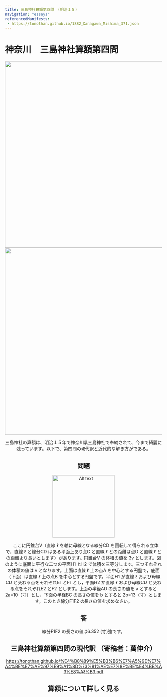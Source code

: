 ```yaml
---
title: 三島神社算額第四問　(明治１５)
navigation: "essays"
referencedManifests:
 - https://tonothan.github.io/1882_Kanagawa_Mishima_371.json
---
```


# 神奈川　三島神社算額第四問

<div align="center">
<img src="https://tonothan.github.io/mishima-kanagawa-schematicdrawing.png" width="600" height="auto" />
<img src="https://tonothan.github.io/mishima-original-cutout.jpg" width="600" height="auto" />
<div/>

三島神社の算額は、明治１５年で神奈川県三島神社で奉納されて、今まで綺麗に残っています。以下で、第四問の現代訳と近代的な解き方がである。


## 問題
<img src="https://tonothan.github.io/mishima-kanagawa-schematicdrawing.png" alt="Alt text" width="200" height="auto" />
 
　ここに円錐台V（直線 ℓ を軸に母線となる線分CD を回転して得られる立体で，直線 ℓ と線分CD はある平面上あり点C と直線 ℓ との距離は点D と直線 ℓ との距離より長いとします）があります。円錐台V の体積の値を 3v  とします。図のように底面に平行な二つの平面H1 とH2 で体積を三等分します。三つそれぞれの体積の値は v となります。上面は直線 ℓ 上の点A を中心とする円盤で，底面（下面）は直線 ℓ 上の点B を中心とする円盤です。平面H1 が直線 ℓ および母線CD と交わる点をそれぞれE1 とF1 とし，平面H2 が直線 ℓ および母線CD と交わる点をそれぞれE2 とF2 とします。上面の半径AD の長さの値を a とすると 2a=10（寸）とし，下面の半径BC の長さの値を b とすると 2b=13（寸）とします。このとき線分F1F2 の長さの値を求めなさい。

## 答

線分F1F2 の長さの値は6.352 (寸)強です。

## 三島神社算額第四問の現代訳 （寄稿者：萬伸介）


https://tonothan.github.io/%E4%B8%89%E5%B3%B6%E7%A5%9E%E7%A4%BE%E7%AE%97%E9%A1%8D%E3%81%AE%E7%8F%BE%E4%BB%A3%E8%A8%B3.pdf

## 算額について詳しく見る
<Card iiifContent="https://tonothan.github.io/1882_Kanagawa_Mishima-manifest.json" />









